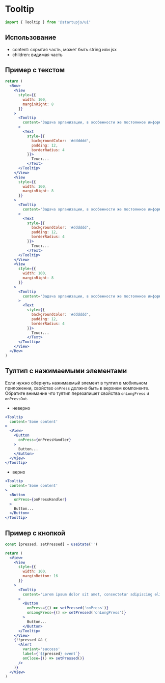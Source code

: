 
# Tooltip

```jsx
import { Tooltip } from '@startupjs/ui'
```

## Использование

- content: скрытая часть, может быть string или jsx
- children: видимая часть

## Пример с текстом

```jsx example
return (
  <Row>
    <View
      style={{
        width: 100,
        marginRight: 8
      }}
    >
      <Tooltip
        content='Задача организации, в особенности же постоянное информационно-пропагандистское обеспечение нашей деятельности требуют определения и уточнения новых предложений.'
      >
        <Text
          style={{
            backgroundColor: '#dddddd',
            padding: 12,
            borderRadius: 4
          }}>
            Текст...
          </Text>
      </Tooltip>
    </View>
    <View
      style={{
        width: 100,
        marginRight: 8
      }}
    >
      <Tooltip
        content='Задача организации, в особенности же постоянное информационно-пропагандистское обеспечение нашей деятельности требуют определения и уточнения новых предложений.'
      >
        <Text
          style={{
            backgroundColor: '#dddddd',
            padding: 12,
            borderRadius: 4
          }}>
            Текст...
          </Text>
      </Tooltip>
    </View>
    <View
      style={{
        width: 100,
        marginRight: 8
      }}
    >
      <Tooltip
        content='Задача организации, в особенности же постоянное информационно-пропагандистское обеспечение нашей деятельности требуют определения и уточнения новых предложений.'
      >
        <Text
          style={{
            backgroundColor: '#dddddd',
            padding: 12,
            borderRadius: 4
          }}>
            Текст...
          </Text>
      </Tooltip>
    </View>
  </Row>
)
```

## Тултип с нажимаемыми элементами

Если нужно обернуть нажимаемый элемент в тултип в мобильном приложении, свойство `onPress` должно быть в верхнем компоненте. Обратите внимание что тултип перезапишет свойства `onLongPress` и `onPressOut`.

- неверно

```jsx
<Tooltip
  content='Some content'
>
  <View>
    <Button
      onPress={onPressHandler}
    >
      Button...
    </Button>
  </View>
</Tooltip>
```

- верно

```jsx
<Tooltip
  content='Some content'
>
  <Button
    onPress={onPressHandler}
  >
    Button...
  </Button>
</Tooltip>
```

## Пример с кнопкой

```jsx example
const [pressed, setPressed] = useState('')

return (
  <View>
    <View 
      style={{
        width: 100,
        marginBottom: 16
      }}
    >
      <Tooltip
        content='Lorem ipsum dolor sit amet, consectetur adipiscing elit, sed do eiusmod tempor incididunt ut labore et dolore magna aliqua.'
      >
        <Button
          onPress={() => setPressed('onPress')}
          onLongPress={() => setPressed('onLongPress')}
        >
          Button...
        </Button>
      </Tooltip>
    </View>
    {!!pressed && (
      <Alert
        variant='success'
        label={`${pressed} event`}
        onClose={() => setPressed()}
      />
    )}
  </View>
)
```
